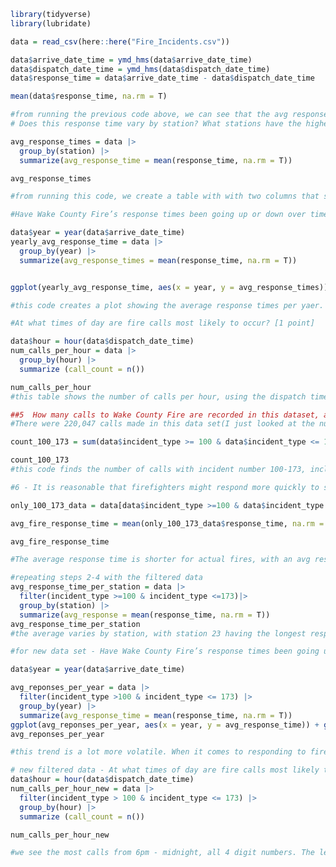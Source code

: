 

```r
library(tidyverse)
library(lubridate)

```

```r
data = read_csv(here::here("Fire_Incidents.csv"))
```


```r

data$arrive_date_time = ymd_hms(data$arrive_date_time)
data$dispatch_date_time = ymd_hms(data$dispatch_date_time)
data$response_time = data$arrive_date_time - data$dispatch_date_time
```

```r
mean(data$response_time, na.rm = T)
```

```r
#from running the previous code above, we can see that the avg response time in Wake County is 318.76 seconds, or about 5.313 minutes
# Does this response time vary by station? What stations have the highest and lowest average response times? [0.5 points]

avg_response_times = data |>
  group_by(station) |>
  summarize(avg_response_time = mean(response_time, na.rm = T))

avg_response_times

#from running this code, we create a table with with two columns that shows the average response time per station. station 29 has the highest response time with 496 seconds, and station 13 has the shortest response time with 223 seconds.

```

```r
#Have Wake County Fire’s response times been going up or down over time? What might be the reason for these changes? [0.5 points]

data$year = year(data$arrive_date_time)
yearly_avg_response_time = data |>
  group_by(year) |>
  summarize(avg_response_times = mean(response_time, na.rm = T))


ggplot(yearly_avg_response_time, aes(x = year, y = avg_response_times)) + geom_line() + geom_point()

#this code creates a plot showing the average response times per yaer. I first started by creating a variable to store the average response times per year because we do not have that in the data set. Grouping by year, we calculated avg response times and used gg plot to create a line graph. from 2007/8 - 2017/18, response times remained the same. After 2018, we saw a spike in response times followed by a sharp decline right before covid. This drop in response times continued after 2020 as well.

```

```r
#At what times of day are fire calls most likely to occur? [1 point]

data$hour = hour(data$dispatch_date_time)
num_calls_per_hour = data |>
  group_by(hour) |>
  summarize (call_count = n())

num_calls_per_hour
#this table shows the number of calls per hour, using the dispatch time. I used n() with summarize to find the count, grouped by hour. It seems that calls are generally more likely to be made from 2pm - 1am, with all of those hours being in the 5 digit area. The most calls were made from 9pm to midnight, with 10PM taking the cake for most calls.


```

```r
##5  How many calls to Wake County Fire are recorded in this dataset, and how many of them are actual fires? [0.5 points]
#There were 220,047 calls made in this data set(I just looked at the number of rows in the dataset)

count_100_173 = sum(data$incident_type >= 100 & data$incident_type <= 173, na.rm = T)

count_100_173
#this code finds the number of calls with incident number 100-173, inclusive. This is the range of codes that represents a real fire. We found that out of the 220,047 calls made in this set, only 17,231 of them were for fires, under 8%
```

```r
#6 - It is reasonable that firefighters might respond more quickly to some types of incidents than others (e.g., a building fire, code 111 might be higher priority than a cat stuck in a tree, code 542). Using the reference guide linked above to determine appropriate incident codes, evaluate the average response time to actual fires. Is this response time faster than the average response time for all incidents? [0.5 points]

only_100_173_data = data[data$incident_type >=100 & data$incident_type <=173,]

avg_fire_response_time = mean(only_100_173_data$response_time, na.rm = T)

avg_fire_response_time

#The average response time is shorter for actual fires, with an avg response time of 5.1831 minutes or 310.9 seconds compared to 318.76 seconds or 5.313 minutes
```

```r
#repeating steps 2-4 with the filtered data
avg_response_time_per_station = data |>
  filter(incident_type >=100 & incident_type <=173)|>
  group_by(station) |>
  summarize(avg_response = mean(response_time, na.rm = T))
avg_response_time_per_station
#the average varies by station, with station 23 having the longest response time at 586 seconds and station 3 having the shortest at 232 seconds. It is important to notice that station 13 is not on this table. This is so because none of its calls were for actual fires. 
```

```r
#for new data set - Have Wake County Fire’s response times been going up or down over time? What might be the reason for these changes? [0.5 points]

data$year = year(data$arrive_date_time)

avg_reponses_per_year = data |>
  filter(incident_type >100 & incident_type <= 173) |>
  group_by(year) |>
  summarize(avg_response_time = mean(response_time, na.rm = T))
ggplot(avg_reponses_per_year, aes(x = year, y = avg_response_time)) + geom_line() + geom_point()
avg_reponses_per_year

#this trend is a lot more volatile. When it comes to responding to fires, Wake county had three local peaks of response times, each of them getting smaller and smaller. This data could suggest that the overall response time is going down, but it is important to recognize that the newer peaks are still higher response times than some of the data before it. 

```

```r
# new filtered data - At what times of day are fire calls most likely to occur? [1 point]
data$hour = hour(data$dispatch_date_time)
num_calls_per_hour_new = data |>
  filter(incident_type > 100 & incident_type <= 173) |>
  group_by(hour) |>
  summarize (call_count = n())

num_calls_per_hour_new

#we see the most calls from 6pm - midnight, all 4 digit numbers. The least calls come from 7-10AM, each of those hours having <300 calls

```